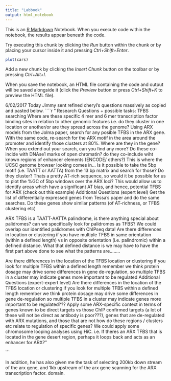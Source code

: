 ```yaml
---
title: "Labbook"
output: html_notebook
---
```


This is an [R Markdown](http://rmarkdown.rstudio.com) Notebook. When you execute code within the notebook, the results appear beneath the code. 

Try executing this chunk by clicking the *Run* button within the chunk or by placing your cursor inside it and pressing *Ctrl+Shift+Enter*. 

```r
plot(cars)
```

Add a new chunk by clicking the *Insert Chunk* button on the toolbar or by pressing *Ctrl+Alt+I*.

When you save the notebook, an HTML file containing the code and output will be saved alongside it (click the *Preview* button or press *Ctrl+Shift+K* to preview the HTML file).

6/02/2017
Today Jimmy sent refined cheryl's questions massively as copied and pasted below.
````r
"
Research Questions + possible tasks: TFBS searching
Where are these specific 4 mer and 6 mer transcription factor binding sites in relation to other genomic features i.e. do they cluster in one location or another/or are they spread across the genome?
Using ARX models from the Jolma paper, search for any posible TFBS in the ARX gene.
With the same code, re-search for the ARX motif in the area around the promoter and identify those clusters at 80%. Where are they in the gene? When you extend out your search, can you find any more?
Do these co-incide with DNAse1 marks of open chromatin? do they co-include wiht known regions of enhancer elements (ENCODE/ others?)
This is where the UCSC genome browser looking comes in…
Is it possible to take the 5bp motif (i.e. TAATT or AATTA) from the 13 bp matrix and search for those?
Do they cluster?
Thats a pretty AT-rich sequence, so would it be possible for us to plot the %GC of 5bp windows over the ARX loci? This would allow us to identify areas which have a significant AT bias, and hence, potential TFBS for ARX (check out this example)
Additional Questions (expert level)
Get the list of differentially expressed genes from Tessa’s paper and do the same searches. Do these genes show similar patterns (of AT-richness, or TFBS clustering etc)

ARX TFBS is a TAATT-AATTA palindrome, is there anything special about palidromes? can we specifically look for palidromes as TFBS?
We could overlap our identified palidromes with ChIPseq data!
Are there differences in location or clustering if you have multiple TFBS in same orientation (within a defined length) vs in opposite orientation (i.e. palindromic) within a defined distance. What that defined distance is we may have to have the first part above done to see what the patterns are……..

Are there differences in the location of the TFBS location or clustering if you look for multiple TFBS within a defined length
remember we think protein dosage may drive some differences in gene de-regulation, so multiple TFBS in a cluster may indicate genes more important to be regulated
Additional Questions (expert-expert level)
Are there differences in the location of the TFBS location or clustering if you look for multiple TFBS within a defined length
remember we think protein dosage may drive some differences in gene de-regulation
so multiple TFBS in a cluster may indicate genes more important to be regulated???
Apply some ARX-specific context in terms of genes known to be direct targets vs those ChIP confirmed targets (a lot of these will not be direct as antibody is poor???), genes that are de-regulated with ARX mutations, and those that are not
how do these regions / clusters etc relate to regulation of specific genes?
We could apply some chromosome looping analyses using HiC. i.e. If theres an ARX TFBS that is located in the gene desert region, perhaps it loops back and acts as an enhancer for ARX?"

```

In addition, he has also given me the task of selecting 200kb down stream of the arx gene, and 1kb upstream of the arx gene scanning for the ARX transcription factor. domain. 

